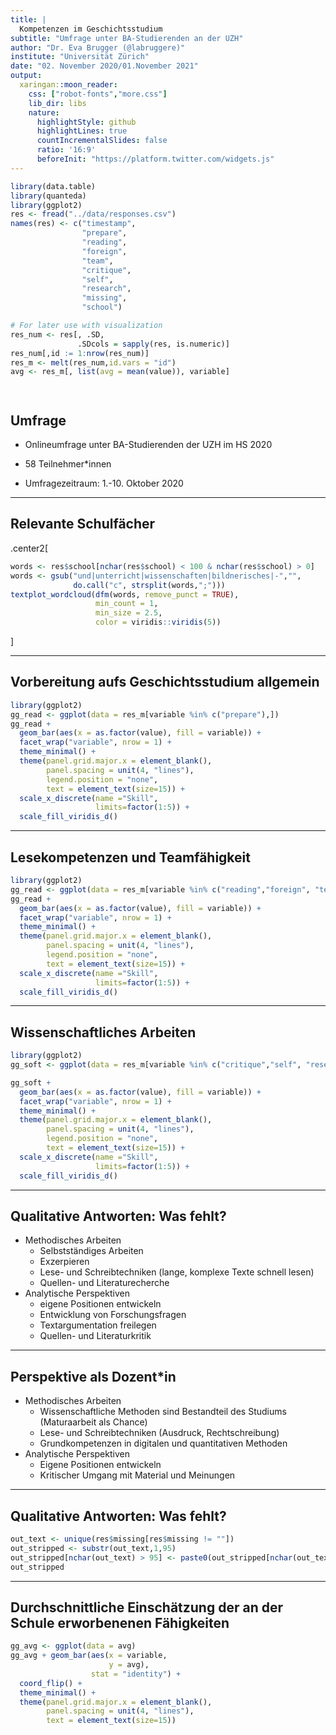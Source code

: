 ```yaml
---
title: |
  Kompetenzen im Geschichtsstudium
subtitle: "Umfrage unter BA-Studierenden an der UZH"
author: "Dr. Eva Brugger (@labruggere)"
institute: "Universität Zürich"
date: "02. November 2020/01.November 2021"
output:
  xaringan::moon_reader:
    css: ["robot-fonts","more.css"]
    lib_dir: libs
    nature:
      highlightStyle: github
      highlightLines: true
      countIncrementalSlides: false
      ratio: '16:9'
      beforeInit: "https://platform.twitter.com/widgets.js"
---
```



```r
library(data.table)
library(quanteda)
library(ggplot2)
res <- fread("../data/responses.csv")
names(res) <- c("timestamp",
                "prepare",
                "reading",
                "foreign",
                "team",
                "critique",
                "self",
                "research",
                "missing",
                "school")

# For later use with visualization
res_num <- res[, .SD,
               .SDcols = sapply(res, is.numeric)]
res_num[,id := 1:nrow(res_num)]
res_m <- melt(res_num,id.vars = "id")
avg <- res_m[, list(avg = mean(value)), variable]




```

## Umfrage

- Onlineumfrage unter BA-Studierenden der UZH im HS 2020


- 58 Teilnehmer*innen


- Umfragezeitraum: 1.-10. Oktober 2020



---




## Relevante Schulfächer


.center2[
```r


words <- res$school[nchar(res$school) < 100 & nchar(res$school) > 0]
words <- gsub("und|unterricht|wissenschaften|bildnerisches|-","",
              do.call("c", strsplit(words,";")))
textplot_wordcloud(dfm(words, remove_punct = TRUE),
                   min_count = 1,
                   min_size = 2.5,
                   color = viridis::viridis(5))
```
]





---


## Vorbereitung aufs Geschichtsstudium allgemein

```r
library(ggplot2)
gg_read <- ggplot(data = res_m[variable %in% c("prepare"),])
gg_read +
  geom_bar(aes(x = as.factor(value), fill = variable)) +
  facet_wrap("variable", nrow = 1) +
  theme_minimal() +
  theme(panel.grid.major.x = element_blank(),
        panel.spacing = unit(4, "lines"),
        legend.position = "none",
        text = element_text(size=15)) +
  scale_x_discrete(name ="Skill",
                   limits=factor(1:5)) +
  scale_fill_viridis_d()

```

---



## Lesekompetenzen und Teamfähigkeit

```r
library(ggplot2)
gg_read <- ggplot(data = res_m[variable %in% c("reading","foreign", "team"),])
gg_read +
  geom_bar(aes(x = as.factor(value), fill = variable)) +
  facet_wrap("variable", nrow = 1) +
  theme_minimal() +
  theme(panel.grid.major.x = element_blank(),
        panel.spacing = unit(4, "lines"),
        legend.position = "none",
        text = element_text(size=15)) +
  scale_x_discrete(name ="Skill",
                   limits=factor(1:5)) +
  scale_fill_viridis_d()
```

---

  
## Wissenschaftliches Arbeiten

```r
library(ggplot2)
gg_soft <- ggplot(data = res_m[variable %in% c("critique","self", "research"),])

gg_soft +
  geom_bar(aes(x = as.factor(value), fill = variable)) +
  facet_wrap("variable", nrow = 1) +
  theme_minimal() +
  theme(panel.grid.major.x = element_blank(),
        panel.spacing = unit(4, "lines"),
        legend.position = "none",
        text = element_text(size=15)) +
  scale_x_discrete(name ="Skill",
                   limits=factor(1:5)) +
  scale_fill_viridis_d()


```




---



## Qualitative Antworten: Was fehlt?

- Methodisches Arbeiten
  - Selbstständiges Arbeiten
  - Exzerpieren
  - Lese- und Schreibtechniken (lange, komplexe Texte schnell lesen)
  - Quellen- und Literaturecherche

  
  
- Analytische Perspektiven
  - eigene Positionen entwickeln
  - Entwicklung von Forschungsfragen
  - Textargumentation freilegen
  - Quellen- und Literaturkritik
  
  


---


## Perspektive als Dozent*in

- Methodisches Arbeiten
  - Wissenschaftliche Methoden sind Bestandteil des Studiums (Maturaarbeit als Chance)
  - Lese- und Schreibtechniken (Ausdruck, Rechtschreibung)
  - Grundkompetenzen in digitalen und quantitativen Methoden


- Analytische Perspektiven
  - Eigene Positionen entwickeln
  - Kritischer Umgang mit Material und Meinungen


---


## Qualitative Antworten: Was fehlt?


```r

out_text <- unique(res$missing[res$missing != ""])
out_stripped <- substr(out_text,1,95)
out_stripped[nchar(out_text) > 95] <- paste0(out_stripped[nchar(out_text) > 95],"[...]")
out_stripped


```


---


## Durchschnittliche Einschätzung der an der Schule erworbenenen Fähigkeiten

```r
gg_avg <- ggplot(data = avg)
gg_avg + geom_bar(aes(x = variable,
                      y = avg),
                  stat = "identity") +
  coord_flip() +
  theme_minimal() +
  theme(panel.grid.major.x = element_blank(),
        panel.spacing = unit(4, "lines"),
        text = element_text(size=15))

```

